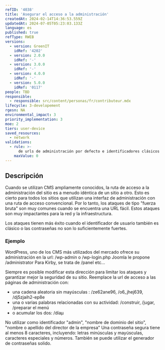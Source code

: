 ```yaml
---
refID: '4038'
title: 'Asegurar el acceso a la administración'
createdAt: 2024-02-14T14:36:53.559Z
updatedAt: 2024-07-05T05:23:03.133Z
language: es
published: true
refType: RWEB
versions:
  - version: GreenIT
    idRef: '4202'
  - version: 2.0.0
    idRef: '-'
  - version: 3.0.0
    idRef: '-'
  - version: 4.0.0
    idRef: '-'
  - version: 5.0.0
    idRef: '0117'
people: TBD
responsible:
  - responsible: src/content/personas/fr/contributeur.mdx
lifecycle: 3-developement
rgesn: NA
environmental_impact: 3
priority_implementation: 3
moe: 2
tiers: user-device
saved_resources:
  - network
validations:
  - rule: >-
      de urls de administración por defecto e identificadores clásicos y contraseñas débiles
    maxValue: 0
---
```


## Descripción

Cuando se utilizan CMS ampliamente conocidos, la ruta de acceso a la administración del sitio es a menudo idéntica de un sitio a otro.
Esto es cierto para todos los sitios que utilizan una interfaz de administración con una ruta de acceso convencional.
Por lo tanto, los ataques de tipo "fuerza bruta" son muy comunes cuando se encuentra una URL fácil.
Estos ataques son muy impactantes para la red y la infraestructura.

Los ataques tienen más éxito cuando el identificador de usuario también es clásico o las contraseñas no son lo suficientemente fuertes.

### Ejemplo
WordPress, uno de los CMS más utilizados del mercado ofrece su administración en la url: /wp-admin o /wp-login.php
Joomla le propone /administrator
Para Kirby, se trata de /panel
etc...

Siempre es posible modificar esta dirección para limitar los ataques y garantizar mejor la seguridad de su sitio.
Reemplace la url de acceso a las páginas de administración con:
- una cadena aleatoria sin mayúsculas  : /ze62ane96,  /o6_jhej639, /dj5zjaih2-ep8e
- una o varias palabras relacionadas con su actividad: /construir,  /jugar, /preparar el menú
- o acumular los dos: /díaμ

No utilizar como identificador "admin", "nombre de dominio del sitio", "nombre o apellido del director de la empresa"
Una contraseña segura tiene al menos 8 caracteres, incluyendo: letras minúsculas y mayúsculas, caracteres especiales y números.
También se puede utilizar el generador de contraseñas solido.


